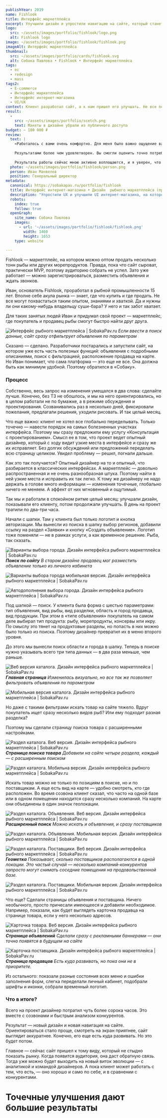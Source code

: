 ```yaml
---
publishYear: 2019
name: Fishlook
title: Интерфейс маркетплейса
excerpt: Улучшили дизайн и упростили навигацию на сайте, который станет первым в России маркетплейсом для продавцов рыбы.
logo:
  src: ~/assets/images/portfolio/fishlook/logo.png
  alt: Fishlook logo
image: ~/assets/images/portfolio/fishlook/fishlook.png
imageAlt: Интерфейс маркетплейса
thumbnail:
  src: ~/assets/images/portfolio/cards/fishlook.svg
  alt: Собака Павлова • Fishlook • Интерфейс маркетплейса
tags:
  - ec
  - redesign
  - mass
tags2:
  - E-commerce
  - Интерфейс маркетплейса
  - Интерфейс интернет-магазина
  - UI/UX
context: Клиент разработал сайт, а к нам пришел его улучшать. Не все переделать, только исправить проблемные места. В общем-то, обычная история про эволюцию.
result:
  -
    src: ~/assets/images/portfolio/scetch.png
    text: Макеты в дизайне убрали из публичного доступа
budget: ~ 180 000 ₽
review: 
  text: |
    «Работалось с вами очень комфортно. Для меня было важно ощущение вашего профессионализма, и оно подтвердилось на всех этапах. Сроки и регламент не вызывали вопросов, а значит, были отлично соблюдены.
    
    Результатами более чем удовлетворен. Вы смогли оценить точно потребности на данной стадии и помогли реализовать даже больше, чем я ожидал. Главное, что у меня всегда было ощущение, что вы неравнодушны к проекту, а действительно искренне желаете, чтобы он развивался. Это очень ценно.
    
    Результаты работы сейчас мною активно воплощаются, и я уверен, что будут полностью востребованы».
  photo: ~/assets/images/portfolio/fishlook/person.png
  person: Иван Манвелов
  position: Генеральный директор
metadata:
  canonical: https://sobakapav.ru/portfolio/fishlook
  title: Интерфейс интернет-магазина • Дизайн  рыбного маркетплейса (практический кейс)
  description: "Упростили UX и улучшили UI интернет-магазина, на котором встречаются поставщики и оптовые покупатели рыбы и других морепродуктов."
  robots:
    index: true
    follow: true
  openGraph:
    site_name: Собака Павлова
    images:
      - url: '~/assets/images/portfolio/fishlook/fishlook.png'
        width: 1460
        height: 1653
    type: website
  
---
```


Fishlook — маркетплейс, на котором можно оптом продать несколько тонн рыбы или других морепродуктов. Правда, пока что сайт сыроват, практически MVP, поэтому аудиторию собрать не успел. Зато уже работает — можно зарегистрироваться, разместить объявления и ждать звонков.

Иван, основатель Fishlook, проработал в рыбной промышленности 15 лет. Вполне себе акула рынка — знает, где что купить и где продать. Не все могут похвастаться таким опытом, знаниями и хваткой. Да и нужны ли они какому-нибудь владельцу суши-бара? У него и так забот хватает.

Для таких занятых людей Иван и придумал свой проект — маркетплейс, где покупатель и продавец рыбы смогут быстро найти друг друга.

![Интерфейс рыбного маркетплейса | SobakaPav.ru](~/assets/images/portfolio/fishlook/1.png)
_Если ввести в поиск данные, сайт сразу отфильтрует объявления по параметрам_

Сказано — сделано. Разработчики постарались и запустили сайт, на котором уже есть часть полезных функций: объявления с подробными описаниями, поиск с фильтрацией, расположение продавца на карте. Но Иван понимает, что сама платформа — это еще не все. Она должна быть как минимум удобной. Поэтому обратился в «Собаку».

### Процесс

Собственно, весь запрос на изменения умещался в два слова: сделайте лучше. Конечно, без ТЗ не обошлось, и мы на него ориентировались, но в целом работали не по бумажке, а в режиме обсуждения и проектирования. Созванивались раз в несколько дней, фиксировали пожелания, предлагали решения, уходили рисовать. И так целый месяц.

Что еще важно: клиент не хотел все глобально переделывать. Только точечно — навести порядок на самых болезненных участках интерфейса. Поэтому мы сразу предложили ему услугу «Консультация с проектированием». Смысл ее в том, что проект ведет опытный дизайнер, который с ходу видит узкие места в интерфейсе и сразу же их исправляет. Без долгих обсуждений или предложений переделать всю страницу целиком. Увидел проблему — решил, погнали дальше.

Как это так получается? Опытный дизайнер на то и опытный, что разбирается в классических интерфейсах. А маркетплейс — довольно распространенная и не очень разнообразная штука. Поэтому найти в ней узкие места и исправить их так легко. К тому же дизайнеру не надо держать в голове много информации — изменения точечные, глобально ничего не меняем. А эффект от них мгновенный и ощутимый.

Так мы и работали в спокойном ритме целый месяц: улучшали дизайн, показывали его клиенту, потом продолжали улучшать. В день на проект тратили по два-три часа.

Начали с шапки. Там у клиента был только логотип и кнопка авторизации. Мы вынесли из поиска в шапку выбор регионов, добавили ссылку на раздел «Заявки» и кнопку «Создать объявление». Логотип тоже поменяли — не в рамках услуги, а как временное решение. Рыба, так сказать.

![Варианты выбора города. Дизайн интерфейса рыбного маркетплейса | SobakaPav.ru](~/assets/images/portfolio/fishlook/2.png)
**_Поиск по сайту_**
_В старом дизайне продавец мог разместить объявление только из личного кабинета_

![Варианты выбора города мобильная версия. Дизайн интерфейса рыбного маркетплейса | SobakaPav.ru](~/assets/images/portfolio/fishlook/3.png)

![Автодополнения выбора города. Дизайн интерфейса рыбного маркетплейса | SobakaPav.ru](~/assets/images/portfolio/fishlook/4.png)

Под шапкой — поиск. У клиента была форма с шестью параметрами: тип объявления, вид рыбы, вид разделки, область и город продавца, вид продукции. При этом в «типе объявления» покупатель на самом деле выбирал тип продукта: рыбу, морепродукты, консервы или икру. По смыслу это тянет на продуктовые разделы, но попасть в них можно было только из поиска. Поэтому дизайнер превратил их в меню второго уровня.

До этого мы вынесли поиск области и города в шапку. Теперь в поиске нужно указывать всего три типа данных — в два раза меньше, чем раньше.

![Веб версия каталога. Дизайн интерфейса рыбного маркетплейса | SobakaPav.ru](~/assets/images/portfolio/fishlook/5.png)
**_Главная страница_**
_Изменилась визуально, но все так же позволяет фильтровать объявления по параметрам_

![Мобильная версия каталога. Дизайн интерфейса рыбного маркетплейса | SobakaPav.ru](~/assets/images/portfolio/fishlook/6.png)

Но даже с такими фильтрами искать товар на сайте тяжело. Вдруг покупатель ищет сразу несколько видов рыб? Или ему подходит разная разделка?

Поэтому мы сделали страницу поиска товара с расширенными настройками.

![Раздел каталога. Веб версия. Дизайн интерфейса рыбного маркетплейса | SobakaPav.ru](~/assets/images/portfolio/fishlook/7.png)
**_Страница поиска товара_**
_Добавили на сайте четыре раздела, каждый — с расширенным поиском_

![Раздел каталога. Мобильна версия. Дизайн интерфейса рыбного маркетплейса | SobakaPav.ru](~/assets/images/portfolio/fishlook/8.png)

Искать товар можно не только по позициям в поиске, но и по поставщикам. А еще есть вид на карте — удобно смотреть, кто где расположен. Во время созвона клиент сказал, что часто на одной базе или в одном помещении находится сразу несколько компаний. На карте они объединены в один значок геолокации.

![Раздел каталога. Объявления. Веб версия. Дизайн интерфейса рыбного маркетплейса | SobakaPav.ru](~/assets/images/portfolio/fishlook/9.png)
**_Расширенный поиск_**
_Можно искать и объявления, и сразу поставщиков_

![Раздел каталога. Объявления. Мобильная версия. Дизайн интерфейса рыбного маркетплейса | SobakaPav.ru](~/assets/images/portfolio/fishlook/10.png)

![Раздел каталога. Поставщики. Веб версия. Дизайн интерфейса рыбного маркетплейса | SobakaPav.ru](~/assets/images/portfolio/fishlook/11.png)
**_Геометка_**
_Показывает, сколько поставщиков располагаются в одной локации. Это частый случай — несколько компаний-конкурентов запросто могут снимать соседние помещения на продовольственной базе._

![Раздел каталога. Поставщики. Мобильная версия. Дизайн интерфейса рыбного маркетплейса | SobakaPav.ru](~/assets/images/portfolio/fishlook/12.png)

Что еще? Сделали страницы объявления и поставщика. Ничего необычного, просто причесали имеющееся и добавили необходимое. Например, показали, как будет выглядеть карточка продавца на странице товара, если у него несколько адресов.

![Карточка товара. Веб версия. Дизайн интерфейса рыбного маркетплейса | SobakaPav.ru](~/assets/images/portfolio/fishlook/13.png)
**_Страница объявлений_**
_Сделали сразу с рекламными баннерами — они точно появятся в будущем на сайте_

![Карточка поставщика. Дизайн интерфейса рыбного маркетплейса | SobakaPav.ru](~/assets/images/portfolio/fishlook/14.png)
**_Страница продавцов_**
_Есть куда развивать, но пока они не в приоритете._

Из остального: показали разные состояния всех меню и ошибки заполнения форм, слегка переделали личный кабинет, подобрали шрифты и иконки, собрали временный логотип.

### Что в итоге?

Всего на проект дизайнер потратил чуть более сорока часов. Это вместе с созвонами и быстрым анализом конкурентов.

Результат — новый дизайн и новая навигация на сайте. Ориентироваться стало проще, смотреть на экран приятнее, сайт выглядит аккуратнее. Конечно, его еще есть куда развивать. Но это будет потом.

Главное — сейчас сайт пришел к тому виду, который не стыдно показать рынку. Когда появится аудитория, она даст обратную связь. Тогда уже можно будет выходить на новый виток эволюции — с аналитикой и командой дизайнеров. А пока клиент может работать с тем, что есть, — оно хорошо и само по себе, и в сравнении с конкурентами.

# Точечные улучшения дают большие результаты
